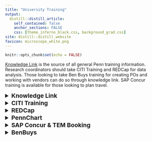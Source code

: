 ```yaml
---
title: "University Training"
output:
  distill::distill_article:
    self_contained: false
    anchor_sections: FALSE
    css: [theme_inferno_black.css, background_grad.css]
site: distill::distill_website
favicon: microscope_white.png
---
```


```r

knitr::opts_chunk$set(echo = FALSE)

```
  
[Knowledge Link](https://knowledgelink.upenn.edu/) is the source of all general Penn training information. Research coordinators should take CITI Training and REDCap for data analysis. Those looking to take Ben Buys training for creating POs and working with vendors can do so through knowledge link. SAP Concur training is available for those looking to plan travel.  

<details>
<summary style='font-size:1.2rem'> **Knowledge Link** </summary>   
[Knowledge Link](https://knowledgelink.upenn.edu/) is the source of all general Penn training information. Please note not all trainings are necessary for every employee. Annual Penn Profiler assessment will determine your training needs. Speak to your supervisor if you are unsure about any training. HR will also discuss training information and send you automatic updates of required trainings. Some of the Penn-required trainings for new employees:

- Welcome to the Perelman School of Medicine!  
- Protecting Patient Information (HIPAA)  
- Penn Profiler Training Assessment – UNIV  
- Prevention of COVID-19 Transmission In Penn Research Labs-EHRS 
[eLearning] Unconscious Bias for Faculty, Staff, and Students  
- Getting to Penn  
- Safety & Security 
- Penn Medicine Academic Computing Services (PMACS)  
- History & Structure of PSOM 
- Medical Education at PSOM 
- Inclusion & Diversity  
- Perelman School of Medicine New Staff Orientation (For staff)  
- PennChart Training – for RedCap 
- CITI Training - Human Subjects  
</details>


<details>
<summary style='font-size:1.2rem'> **CITI Training** </summary> 
If you are interested in taking the CITI courses, follow the steps on the pdf  linked here to set up training for the first time. Assigning CITI Training (PDF). As you register in the CITI website, the appropriate responses should be: 1) select “Protection of Human Subjects”; 2. say no to the CHOP questions: 3) select “Group 1: Biomedical Research”.  Finally, for GCP, you can say “yes” or “no”.  If you want training beyond the initial, you can take GCP either through CITI or through Penn (they have their our course in Knowledgelink). GCP is required for research coordinators. 

- [UPENN IRB website](https://irb.upenn.edu/) 
- [CITI Training](https://irb.upenn.edu/mission-institutional-review-board-irb/guidance/citi-human-research-protections-training) 
</details>


<details>
<summary style='font-size:1.2rem'> **REDCap** </summary> 
OCR hosts several REDCap training courses which can be found on Knowledge Link. After logging in (using your PennKey and password), search “REDCap” in the “Find Learning” dashboard. Additional trainings (both instructor-led and eLearning) will be added soon. 

REDCap: Best Practices for Maintaining HIPAA Compliance and Protecting Personal Health Information (PHI)” This training is now required for new users at the time of account creation, and for existing users before close of business July 5th 2022. The training takes only 5-10 minutes to complete and covers practical ways to make sure any PHI entered into the tool is secure, access is limited, and inappropriate exporting is prevented.

- KACE ticket for any help with RedCap 
- Requesting Access After Completion of Training

If you have any questions at all, please reach out directly to psom-ocrops@pobox.upenn.edu or lauraee@upenn.edu 
</details>


<details>
<summary style='font-size:1.2rem'> **PennChart** </summary>  
- About PennChart
- PennChart Training
- PennChart training managed by UPHS 

If you want View Only EPIC access, at a minimum you should take “PennChart View Only” Training: 

- PennChart Clinical View Only (COURSE HS.20001.ITEM.ISEPCVIEWONLY)   

If you want full Research Coordinator Access, you will need to take two courses 

- PennChart Training for Research Coordinators (COURSE UP.40009.ITEM.HSRWS148) 
- PennChart Training for Ambulatory Medical Assistants (MA) and Clinical Research Coordinators (CRC) (COURSE HS.20001.ITEM.PCAMBMA) 
 
This RC access allows for RCs to create notes in PennChart – if you have a clinical trial monitored by Office of Clinical Research, they require RCs to take the longer series. But for chart abstraction, typically the View Only course is sufficient. 
</details>


<details>
<summary style='font-size:1.2rem'> **SAP Concur & TEM Booking** </summary>  
Used to reimburse travel or event expenses and book travel. Instructor-led demonstration and discussion on Travel & Expense Management at Penn.  Demonstration will include Travel Booking as well as creating and submitting an Expense Report.  Discussion topics will include but are not limited to policy, procedure, and practice for travel booking and expense reimbursement for faculty, staff, and students. [Link to knowledge link training]() 
</details>

<details>
<summary style='font-size:1.2rem'> **BenBuys** </summary>  
BenBuys training hould be taken for any employee looking to order supplies for office or lab. Link to Knowledge Link Training Sign Up 

- Ben Buys Requisitioner Training - Purchasing System
- BEN Buys Requisitioner Training 

This course is intended for administrative and support staff of the University who will need the ability to submit office or lab orders through the Penn Marketplace, as well as the ability to place custom, service, and special request orders.  

While awaiting training, feel free to shop as a ‘Shopper’ in the Penn Marketplace.  No training is required. Go to:  Shop at the Penn Marketplace 

Prerequisite: Students have the option of bringing the following course material(s) with them to class: Requisitioner User Guide (optional) 

- Commodity Matrix for approvable purchases 

- Object Codes for the Budgets Strings 
</details>


 <br>

 <br>

 <br>
 
